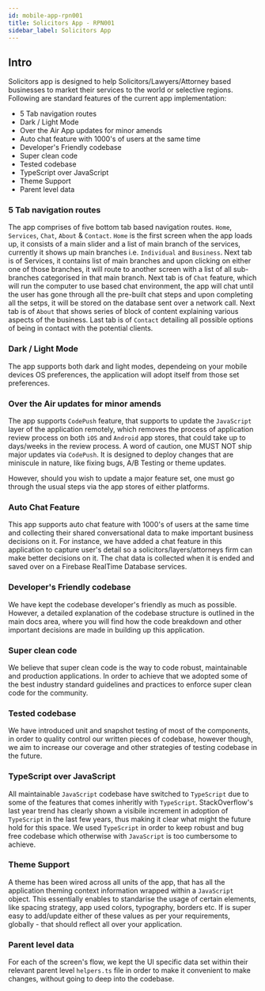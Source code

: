 ```yaml
---
id: mobile-app-rpn001
title: Solicitors App - RPN001
sidebar_label: Solicitors App
---
```


## Intro
Solicitors app is designed to help Solicitors/Lawyers/Attorney based businesses to market their services to the world or selective regions.
Following are standard features of the current app implementation:

- 5 Tab navigation routes
- Dark / Light Mode
- Over the Air App updates for minor amends
- Auto chat feature with 1000's of users at the same time
- Developer's Friendly codebase
- Super clean code
- Tested codebase
- TypeScript over JavaScript
- Theme Support
- Parent level data

### 5 Tab navigation routes
The app comprises of five bottom tab based navigation routes. `Home`, `Services`, `Chat`, `About` & `Contact`. `Home` is the first screen when
the app loads up, it consists of a main slider and a list of main branch of the services, currently it shows up main branches i.e.
`Individual` and `Business`. Next tab is of Services, it contains list of main branches and upon clicking on either one of those branches,
it will route to another screen with a list of all sub-branches categorised in that main branch. Next tab is of `Chat` feature, which will
run the computer to use based chat environment, the app will chat until the user has gone through all the pre-built chat steps and upon
completing all the setps, it will be stored on the database sent over a network call. Next tab is of `About` that shows series of block of
content explaining various aspects of the business. Last tab is of `Contact` detailing all possible options of being in contact with the
potential clients.

### Dark / Light Mode
The app supports both dark and light modes, dependeing on your mobile devices OS preferences, the application will adopt itself from those
set preferences.

### Over the Air updates for minor amends
The app supports `CodePush` feature, that supports to update the `JavaScript` layer of the application remotely, which removes the process
of application review process on both `iOS` and `Android` app stores, that could take up to days/weeks in the review process.
A word of caution, one MUST NOT ship major updates via `CodePush`. It is designed to deploy changes that are miniscule in nature, like
fixing bugs, A/B Testing or theme updates.

However, should you wish to update a major feature set, one must go through the usual steps via the app stores of either platforms.

### Auto Chat Feature
This app supports auto chat feature with 1000's of users at the same time and collecting their shared conversational data to make
important business decisions on it. For instance, we have added a chat feature in this application to capture user's detail so a
solicitors/layers/attorneys firm can make better decisions on it. The chat data is collected when it is ended and saved over on a 
Firebase RealTime Database services.

### Developer's Friendly codebase
We have kept the codebase developer's friendly as much as possible. However, a detailed explanation of the codebase structure is 
outlined in the main docs area, where you will find how the code breakdown and other important decisions are made in building up
this application.

### Super clean code
We believe that super clean code is the way to code robust, maintainable and production applications. In order to achieve that
we adopted some of the best industry standard guidelines and practices to enforce super clean code for the community.

### Tested codebase
We have introduced unit and snapshot testing of most of the components, in order to quality control our written pieces of codebase,
however though, we aim to increase our coverage and other strategies of testing codebase in the future.

### TypeScript over JavaScript
All maintainable `JavaScript` codebase have switched to `TypeScript` due to some of the features that comes inheritly with `TypeScript`.
StackOverflow's last year trend has clearly shown a visibile increment in adoption of `TypeScript` in the last few years, thus making
it clear what might the future hold for this space. We used `TypeScript` in order to keep robust and bug free codebase which otherwise
with `JavaScript` is too cumbersome to achieve.

### Theme Support
A theme has been wired across all units of the app, that has all the application theming context information wrapped within a `JavaScript`
object. This essentially enables to standarise the usage of certain elements, like spacing strategy, app used colors, typography, borders
etc. If is super easy to add/update either of these values as per your requirements, globally - that should reflect all over your 
application.

### Parent level data
For each of the screen's flow, we kept the UI specific data set within their relevant parent level `helpers.ts` file in order to make it
convenient to make changes, without going to deep into the codebase.

